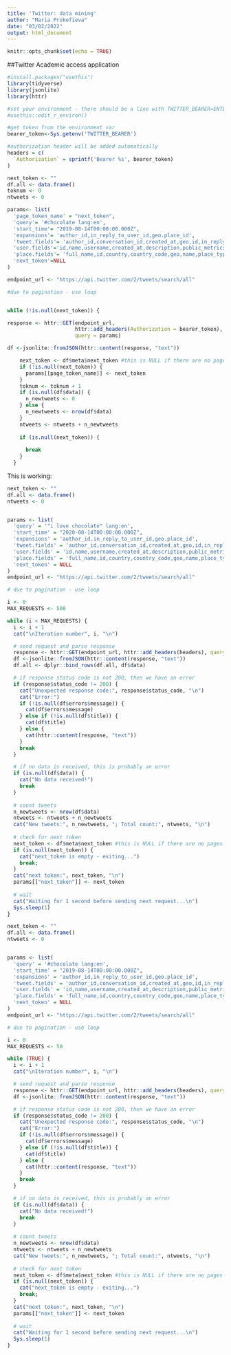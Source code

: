 ```yaml
---
title: 'Twitter: data mining'
author: "Maria Prokofieva"
date: "03/02/2022"
output: html_document
---
```


```r
knitr::opts_chunk$set(echo = TRUE)
```

##Twitter
Academic access application 


```r
#install.packages("usethis")
library(tidyverse)
library(jsonlite)
library(httr)

#set your environment - there should be a line with TWITTER_BEARER=ENTER_YOUR_TOKEN
#usethis::edit_r_environ()

#get token from the environment var
bearer_token<-Sys.getenv('TWITTER_BEARER')

#authorization header will be added automatically
headers = c(
  `Authorization` = sprintf('Bearer %s', bearer_token)
)
```


```r

next_token <- ""
df.all <- data.frame()
toknum <- 0
ntweets <- 0

params<- list(
  'page_token_name' = "next_token",
  'query'= '#chocolate lang:en',
  'start_time'= "2019-08-14T00:00:00.000Z",
  'expansions'= 'author_id,in_reply_to_user_id,geo.place_id',
  'tweet.fields'= 'author_id,conversation_id,created_at,geo,id,in_reply_to_user_id,lang,public_metrics,referenced_tweets,source,text',
  'user.fields'='id,name,username,created_at,description,public_metrics,verified',
  'place.fields'= 'full_name,id,country,country_code,geo,name,place_type',
  'next_token'=NULL
)

endpoint_url <- "https://api.twitter.com/2/tweets/search/all"

#due to pagination - use loop


while (!is.null(next_token)) {

response <- httr::GET(endpoint_url, 
                      httr::add_headers(Authorization = bearer_token), 
                      query = params)

df <-jsonlite::fromJSON(httr::content(response, "text"))

    next_token <- df$meta$next_token #this is NULL if there are no pages left
    if (!is.null(next_token)) {
      params[[page_token_name]] <- next_token
    }
    toknum <- toknum + 1
    if (is.null(df$data)) {
      n_newtweets <- 0
    } else {
      n_newtweets <- nrow(df$data)
    }
    ntweets <- ntweets + n_newtweets
   
    if (is.null(next_token)) {
      
      break
    }
  }

```


This is working:

```r

next_token <- ""
df.all <- data.frame()
ntweets <- 0


params <- list(
  'query' = '"i love chocolate" lang:en',
  'start_time' = "2020-08-14T00:00:00.000Z",
  'expansions' = 'author_id,in_reply_to_user_id,geo.place_id',
  'tweet.fields' = 'author_id,conversation_id,created_at,geo,id,in_reply_to_user_id,lang,public_metrics,referenced_tweets,source,text',
  'user.fields' = 'id,name,username,created_at,description,public_metrics,verified',
  'place.fields' = 'full_name,id,country,country_code,geo,name,place_type',
  'next_token' = NULL
)
endpoint_url <- "https://api.twitter.com/2/tweets/search/all"

# due to pagination - use loop

i <- 0
MAX_REQUESTS <- 500

while (i < MAX_REQUESTS) {
  i <- i + 1
  cat("\nIteration number", i, "\n")

  # send request and parse response
  response <- httr::GET(endpoint_url, httr::add_headers(headers), query = params)
  df <-jsonlite::fromJSON(httr::content(response, "text"))
  df.all <- dplyr::bind_rows(df.all, df$data)

  # if response status code is not 200, then we have an error
  if (response$status_code != 200) {
    cat("Unexpected response code:", response$status_code, "\n")
    cat("Error:")
    if (!is.null(df$errors$message)) {
      cat(df$errors$message)
    } else if (!is.null(df$title)) {
      cat(df$title)
    } else {
      cat(httr::content(response, "text"))
    }
    break
  }

  # if no data is received, this is probably an error
  if (is.null(df$data)) {
    cat("No data received!")
    break
  }
  
  # count tweets
  n_newtweets <- nrow(df$data)
  ntweets <- ntweets + n_newtweets
  cat("New tweets:", n_newtweets, "; Total count:", ntweets, "\n")  
  
  # check for next token
  next_token <- df$meta$next_token #this is NULL if there are no pages left
  if (is.null(next_token)) {
    cat("next_token is empty - exiting...")
    break;
  }
  cat("next token:", next_token, "\n")
  params[["next_token"]] <- next_token
  
  # wait
  cat("Waiting for 1 second before sending next request...\n")
  Sys.sleep(1)
}
```

```r

next_token <- ""
df.all <- data.frame()
ntweets <- 0


params <- list(
  'query' = '#chocolate lang:en',
  'start_time' = "2019-08-14T00:00:00.000Z",
  'expansions' = 'author_id,in_reply_to_user_id,geo.place_id',
  'tweet.fields' = 'author_id,conversation_id,created_at,geo,id,in_reply_to_user_id,lang,public_metrics,referenced_tweets,source,text',
  'user.fields' = 'id,name,username,created_at,description,public_metrics,verified',
  'place.fields' = 'full_name,id,country,country_code,geo,name,place_type',
  'next_token' = NULL
)
endpoint_url <- "https://api.twitter.com/2/tweets/search/all"

# due to pagination - use loop

i <- 0
MAX_REQUESTS <- 50

while (TRUE) {
  i <- i + 1
  cat("\nIteration number", i, "\n")

  # send request and parse response
  response <- httr::GET(endpoint_url, httr::add_headers(headers), query = params)
  df <-jsonlite::fromJSON(httr::content(response, "text"))

  # if response status code is not 200, then we have an error
  if (response$status_code != 200) {
    cat("Unexpected response code:", response$status_code, "\n")
    cat("Error:")
    if (!is.null(df$errors$message)) {
      cat(df$errors$message)
    } else if (!is.null(df$title)) {
      cat(df$title)
    } else {
      cat(httr::content(response, "text"))
    }
    break
  }

  # if no data is received, this is probably an error
  if (is.null(df$data)) {
    cat("No data received!")
    break
  }
  
  # count tweets
  n_newtweets <- nrow(df$data)
  ntweets <- ntweets + n_newtweets
  cat("New tweets:", n_newtweets, "; Total count:", ntweets, "\n")  
  
  # check for next token
  next_token <- df$meta$next_token #this is NULL if there are no pages left
  if (is.null(next_token)) {
    cat("next_token is empty - exiting...")
    break;
  }
  cat("next token:", next_token, "\n")
  params[["next_token"]] <- next_token
  
  # wait
  cat("Waiting for 1 second before sending next request...\n")
  Sys.sleep(1)
}
```